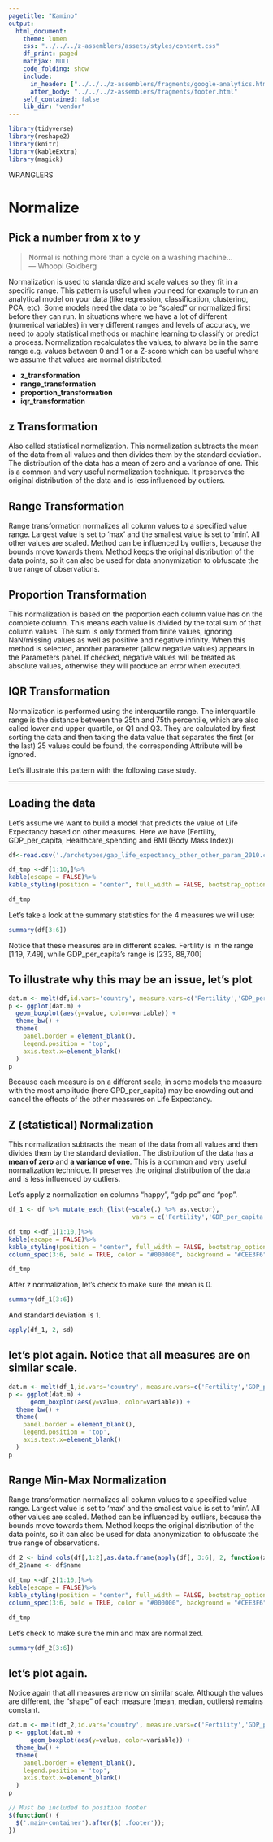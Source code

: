 ```yaml
---
pagetitle: "Kamino"
output: 
  html_document:
    theme: lumen
    css: "../../../z-assemblers/assets/styles/content.css"
    df_print: paged
    mathjax: NULL
    code_folding: show
    include:
      in_header: ["../../../z-assemblers/fragments/google-analytics.html", "../../../z-assemblers/fragments/header.html"]
      after_body: "../../../z-assemblers/fragments/footer.html"
    self_contained: false
    lib_dir: "vendor"
---
```


```r

library(tidyverse)
library(reshape2)
library(knitr)
library(kableExtra)
library(magick)

```

<div class="activity">
WRANGLERS  
</div>

# Normalize
## Pick a number from x to y

> Normal is nothing more than a cycle on a washing machine...\
--- Whoopi Goldberg\

Normalization is used to standardize and scale values so they fit in a specific range. This pattern is useful when you need for example to run an analytical model on your data (like regression, classification, clustering, PCA, etc). Some models need the data to be "scaled" or normalized first before they can run. In situations where we have a lot of different (numerical variables) in very different ranges and levels of accuracy, we need to apply statistical methods or machine learning to classify or predict a process.  Normalization recalculates the values, to always be in the same range e.g. values between 0 and 1 or a Z-score which can be useful where we assume that values are normal distributed.

* __z_transformation__
* __range_transformation__
* __proportion_transformation__
* __iqr_transformation__

## z Transformation

Also called statistical normalization. This normalization subtracts the mean of the data from all values and then divides them by the standard deviation. The distribution of the data has a mean of zero and a variance of one. This is a common and very useful normalization technique. It preserves the original distribution of the data and is less influenced by outliers.

## Range Transformation

Range transformation normalizes all column values to a specified value range. Largest value is set to 'max' and the smallest value is set to 'min'. All other values are scaled. Method can be influenced by outliers, because the bounds move towards them. Method keeps the original distribution of the data points, so it can also be used for data anonymization to obfuscate the true range of observations.

## Proportion Transformation

This normalization is based on the proportion each column value has on the complete column. This means each value is divided by the total sum of that column values. The sum is only formed from finite values, ignoring NaN/missing values as well as positive and negative infinity. When this method is selected, another parameter (allow negative values) appears in the Parameters panel. If checked, negative values will be treated as absolute values, otherwise they will produce an error when executed.

## IQR Transformation

Normalization is performed using the interquartile range. The interquartile range is the distance between the 25th and 75th percentile, which are also called lower and upper quartile, or Q1 and Q3. They are calculated by first sorting the data and then taking the data value that separates the first (or the last) 25 values could be found, the corresponding Attribute will be ignored.

Let's illustrate this pattern with the following case study.

***

## Loading the data

Let's assume we want to build a model that predicts the value of Life Expectancy based on other measures. Here we have (Fertility, GDP_per_capita, Healthcare_spending and BMI (Body Mass Index))  

```r

df<-read.csv('./archetypes/gap_life_expectancy_other_other_param_2010.csv')

```

```r

df_tmp <-df[1:10,]%>%
kable(escape = FALSE)%>%
kable_styling(position = "center", full_width = FALSE, bootstrap_options = "striped")

df_tmp 

```


Let's take a look at the summary statistics for the 4 measures we will use:


```r

summary(df[3:6])

```

Notice that these measures are in different scales. Fertility is in the range [1.19, 7.49], while GDP_per_capita's range is [233, 88,700]

## To illustrate why this may be an issue, let's plot


```r


dat.m <- melt(df,id.vars='country', measure.vars=c('Fertility','GDP_per_capita','Healthcare_spending','BMI'))
p <- ggplot(dat.m) +
  geom_boxplot(aes(y=value, color=variable)) +
  theme_bw() +
  theme(
    panel.border = element_blank(),
    legend.position = 'top',
    axis.text.x=element_blank()
  )
p
```

Because each measure is on a different scale, in some models the measure with the most amplitude (here GPD_per_capita) may be crowding out and cancel the effects of the other measures on Life Expectancy.

## Z (statistical) Normalization

This normalization subtracts the mean of the data from all values and then divides them by the standard deviation. The distribution of the data has a __mean of zero__ 
and __a variance of one__. This is a common and very useful normalization technique. It preserves the original distribution of the data and is less influenced by outliers.

Let's apply z normalization on columns "happy", "gdp.pc" and "pop".

```r

df_1 <- df %>% mutate_each_(list(~scale(.) %>% as.vector),
                                  vars = c('Fertility','GDP_per_capita','Healthcare_spending','BMI'))

```

```r
df_tmp <-df_1[1:10,]%>%
kable(escape = FALSE)%>%
kable_styling(position = "center", full_width = FALSE, bootstrap_options = "striped")%>%
column_spec(3:6, bold = TRUE, color = "#000000", background = "#CEE3F6")

df_tmp 
```

After z normalization, let's check to make sure the mean is 0.

```r
summary(df_1[3:6])

```

And standard deviation is 1.

```r

apply(df_1, 2, sd)

```

## let's plot again. Notice that all measures are on similar scale.


```r

dat.m <- melt(df_1,id.vars='country', measure.vars=c('Fertility','GDP_per_capita','Healthcare_spending','BMI'))
p <- ggplot(dat.m) +
      geom_boxplot(aes(y=value, color=variable)) +
  theme_bw() +
  theme(
    panel.border = element_blank(),
    legend.position = 'top',
    axis.text.x=element_blank()
  )
p
```


## Range Min-Max Normalization

Range transformation normalizes all column values to a specified  value range. Largest value is set to 'max' and the smallest value is set to 'min'. All other values are scaled. Method can be influenced by outliers, because the bounds move towards them. Method keeps the original distribution of the data points, so it can also be used for data anonymization to obfuscate the true range of observations.

```r

df_2 <- bind_cols(df[,1:2],as.data.frame(apply(df[, 3:6], 2, function(x) (x - min(x))/(max(x)-min(x)))))
df_2$name <- df$name

```


```r

df_tmp <-df_2[1:10,]%>%
kable(escape = FALSE)%>%
kable_styling(position = "center", full_width = FALSE, bootstrap_options = "striped")%>%
column_spec(3:6, bold = TRUE, color = "#000000", background = "#CEE3F6")

df_tmp


```


Let's check to make sure the min and max are normalized.

```r
summary(df_2[3:6])

```


## let's plot again. 

Notice again that all measures are now on similar scale. Although the values are different, the "shape" of each measure (mean, median, outliers) remains constant.


```r

dat.m <- melt(df_2,id.vars='country', measure.vars=c('Fertility','GDP_per_capita','Healthcare_spending','BMI'))
p <- ggplot(dat.m) +
      geom_boxplot(aes(y=value, color=variable)) +
  theme_bw() +
  theme(
    panel.border = element_blank(),
    legend.position = 'top',
    axis.text.x=element_blank()
  )
p
```





```js

// Must be included to position footer
$(function() {
  $('.main-container').after($('.footer'));
})

```


